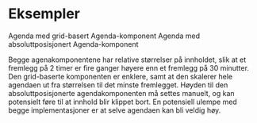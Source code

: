 
# Eksempler

<Link href="/trondheim/2021-11">Agenda med grid-basert Agenda-komponent</Link>
<Link href="/oslo/2021-11">
  Agenda med absoluttposisjonert Agenda-komponent
</Link>

<br />

Begge agenakomponentene har relative størrelser på innholdet, slik at et
fremlegg på 2 timer er fire ganger høyere enn et fremlegg på 30 minutter. Den
grid-baserte komponenten er enklere, samt at den skalerer hele agendaen ut fra
størrelsen til det minste fremlegget. Høyden til den absoluttposisjonerte
agendakomponenten må settes manuelt, og kan potensielt føre til at innhold blir
klippet bort. En potensiell ulempe med begge implementasjoner er at selve
agendaen kan bli veldig høy.
